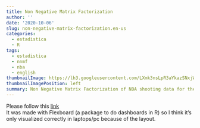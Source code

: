 ---
title: Non Negative Matrix Factorization
author: ''
date: '2020-10-06'
slug: non-negative-matrix-factorization.en-us
categories:
  - estadistica
  - R
tags:
  - estadistica
  - nnmf
  - nba
  - english
thumbnailImage: https://lh3.googleusercontent.com/LXmk3nsLpR3aYkazSNxjWjJTs3mFvZ9fC-Nq7EBXJqbzeUnagppCoFcj1gsLUbgvJlTxgwYZRjewgO9rWw=w300-h168-rw
thumbnailImagePosition: left
summary: Non Negative Matrix Factorization of NBA shooting data for the 2018-2019 season.
---


Please follow this [link](/flexdashboard/nnmf_nba.html)  
It was made with Flexboard (a package to do dashboards in R) so I think it's only visualized correctly in laptops/pc because of the layout.

